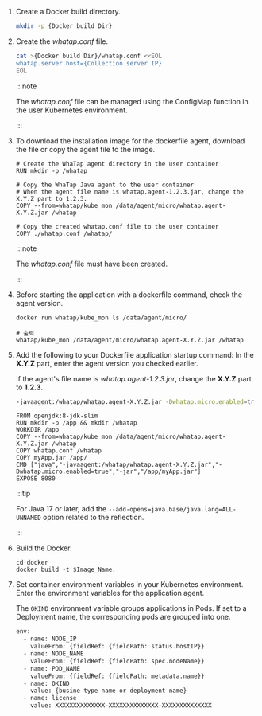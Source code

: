 1. Create a Docker build directory.

   ```bash
   mkdir -p {Docker build Dir}
   ```

2. Create the _whatap.conf_ file.

   ```bash
   cat >{Docker build Dir}/whatap.conf <<EOL
   whatap.server.host={Collection server IP}
   EOL
   ```

   :::note

   The _whatap.conf_ file can be managed using the ConfigMap function in the user Kubernetes environment.

   :::

3. To download the installation image for the dockerfile agent, download the file or copy the agent file to the image.

   ```docker
   # Create the WhaTap agent directory in the user container
   RUN mkdir -p /whatap

   # Copy the WhaTap Java agent to the user container
   # When the agent file name is whatap.agent-1.2.3.jar, change the X.Y.Z part to 1.2.3.
   COPY --from=whatap/kube_mon /data/agent/micro/whatap.agent-X.Y.Z.jar /whatap

   # Copy the created whatap.conf file to the user container
   COPY ./whatap.conf /whatap/    
   ```

   :::note

   The _whatap.conf_ file must have been created.

   :::

4. Before starting the application with a dockerfile command, check the agent version.

   ```docker
   docker run whatap/kube_mon ls /data/agent/micro/

   # 출력
   whatap/kube_mon /data/agent/micro/whatap.agent-X.Y.Z.jar /whatap
   ```

5. Add the following to your Dockerfile application startup command: In the **X.Y.Z** part, enter the agent version you checked earlier.

   If the agent's file name is _whatap.agent-1.2.3.jar_, change the **X.Y.Z** part to **1.2.3**.

   ```bash
   -javaagent:/whatap/whatap.agent-X.Y.Z.jar -Dwhatap.micro.enabled=true
   ```

   ```docker title='Dockerfile' showLineNumbers {4,7}
   FROM openjdk:8-jdk-slim
   RUN mkdir -p /app && mkdir /whatap
   WORKDIR /app
   COPY --from=whatap/kube_mon /data/agent/micro/whatap.agent-X.Y.Z.jar /whatap
   COPY whatap.conf /whatap
   COPY myApp.jar /app/
   CMD ["java","-javaagent:/whatap/whatap.agent-X.Y.Z.jar","-Dwhatap.micro.enabled=true","-jar","/app/myApp.jar"]
   EXPOSE 8080
   ```

   :::tip

   For Java 17 or later, add the `--add-opens=java.base/java.lang=ALL-UNNAMED` option related to the reflection.

   :::

6. Build the Docker.

   ```docker
   cd docker
   docker build -t $Image_Name.
   ```

7. Set container environment variables in your Kubernetes environment. Enter the environment variables for the application agent.

   The `OKIND` environment variable groups applications in Pods. If set to a Deployment name, the corresponding pods are grouped into one.

   ```bash showLineNumbers {8-9}
   env:
     - name: NODE_IP
       valueFrom: {fieldRef: {fieldPath: status.hostIP}}
     - name: NODE_NAME
       valueFrom: {fieldRef: {fieldPath: spec.nodeName}}
     - name: POD_NAME
       valueFrom: {fieldRef: {fieldPath: metadata.name}}
     - name: OKIND
       value: {busine type name or deployment name}
     - name: license
       value: XXXXXXXXXXXXXX-XXXXXXXXXXXXXX-XXXXXXXXXXXXXX  
   ```
